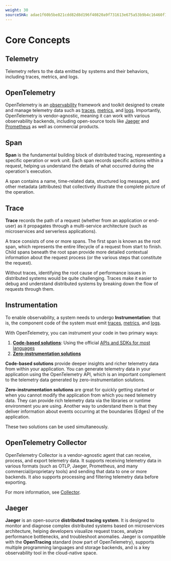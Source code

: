 ```yaml
---
weight: 30
sourceSHA: adae1f60b5be821cdd82d8d196f40820a9f731613e675a53b9b4c16460f17cac
---
```


# Core Concepts

## Telemetry

Telemetry refers to the data emitted by systems and their behaviors, including traces, metrics, and logs.

## OpenTelemetry

OpenTelemetry is an [observability](https://opentelemetry.io/docs/concepts/observability-primer/#what-is-observability) framework and toolkit designed to create and manage telemetry data such as [traces](https://opentelemetry.io/docs/concepts/signals/traces/), [metrics](https://opentelemetry.io/docs/concepts/signals/metrics/), and [logs](https://opentelemetry.io/docs/concepts/signals/logs/). Importantly, OpenTelemetry is vendor-agnostic, meaning it can work with various observability backends, including open-source tools like [Jaeger](https://www.jaegertracing.io/) and [Prometheus](https://prometheus.io/) as well as commercial products.

## Span

**Span** is the fundamental building block of distributed tracing, representing a specific operation or work unit. Each span records specific actions within a request, helping us understand the details of what occurred during the operation's execution.

A span contains a name, time-related data, structured log messages, and other metadata (attributes) that collectively illustrate the complete picture of the operation.

## Trace

**Trace** records the path of a request (whether from an application or end-user) as it propagates through a multi-service architecture (such as microservices and serverless applications).

A trace consists of one or more spans. The first span is known as the root span, which represents the entire lifecycle of a request from start to finish. Child spans beneath the root span provide more detailed contextual information about the request process (or the various steps that constitute the request).

Without traces, identifying the root cause of performance issues in distributed systems would be quite challenging. Traces make it easier to debug and understand distributed systems by breaking down the flow of requests through them.

## Instrumentation

To enable observability, a system needs to undergo **Instrumentation**: that is, the component code of the system must emit [traces](https://opentelemetry.io/docs/concepts/signals/traces/), [metrics](https://opentelemetry.io/docs/concepts/signals/metrics/), and [logs](https://opentelemetry.io/docs/concepts/signals/logs/).

With OpenTelemetry, you can instrument your code in two primary ways:

1. **[Code-based solutions](https://opentelemetry.io/docs/concepts/instrumentation/code-based)**: Using the official [APIs and SDKs for most languages](https://opentelemetry.io/docs/languages/)
2. **[Zero-instrumentation solutions](https://opentelemetry.io/docs/concepts/instrumentation/zero-code/)**

**Code-based solutions** provide deeper insights and richer telemetry data from within your application. You can generate telemetry data in your application using the OpenTelemetry API, which is an important complement to the telemetry data generated by zero-instrumentation solutions.

**Zero-instrumentation solutions** are great for quickly getting started or when you cannot modify the application from which you need telemetry data. They can provide rich telemetry data via the libraries or runtime environment you are using. Another way to understand them is that they deliver information about events occurring at the boundaries (Edges) of the application.

These two solutions can be used simultaneously.

## OpenTelemetry Collector

OpenTelemetry Collector is a vendor-agnostic agent that can receive, process, and export telemetry data. It supports receiving telemetry data in various formats (such as OTLP, Jaeger, Prometheus, and many commercial/proprietary tools) and sending that data to one or more backends. It also supports processing and filtering telemetry data before exporting.

For more information, see [Collector](https://opentelemetry.io/docs/collector/).

## Jaeger

**Jaeger** is an open-source **distributed tracing system**. It is designed to monitor and diagnose complex distributed systems based on microservices architecture, helping developers visualize request traces, analyze performance bottlenecks, and troubleshoot anomalies. Jaeger is compatible with the **OpenTracing** standard (now part of OpenTelemetry), supports multiple programming languages and storage backends, and is a key observability tool in the cloud-native space.
